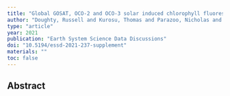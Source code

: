 ```yaml
---
title: "Global GOSAT, OCO-2 and OCO-3 solar induced chlorophyll fluorescence datasets"
author: "Doughty, Russell and Kurosu, Thomas and Parazoo, Nicholas and Kohler, Philipp and Wang, Yujie and Sun, Ying and Frankenberg, Christian"
type: "article"
year: 2021
publication: "Earth System Science Data Discussions"
doi: "10.5194/essd-2021-237-supplement"
materials: ""
toc: false
---
```


## Abstract

